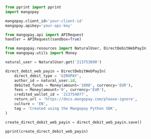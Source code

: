   
```python Python  
from pprint import pprint
import mangopay

mangopay.client_id='your-client-id'
mangopay.apikey='your-api-key'

from mangopay.api import APIRequest
handler = APIRequest(sandbox=True)

from mangopay.resources import NaturalUser, DirectDebitWebPayIn
from mangopay.utils import Money

natural_user = NaturalUser.get('213753890')

direct_debit_web_payin = DirectDebitWebPayIn(
    direct_debit_type = 'GIROPAY',
    author_id = natural_user.id,
    debited_funds = Money(amount='1000', currency='EUR'),
    fees = Money(amount='0', currency='EUR'),
    credited_wallet_id = '213754077',
    return_url = 'https://docs.mangopay.com/please-ignore',
    culture = 'EN',
    tag = 'Created using the Mangopay Python SDK',
)

create_direct_debit_web_payin = direct_debit_web_payin.save()

pprint(create_direct_debit_web_payin)  
```